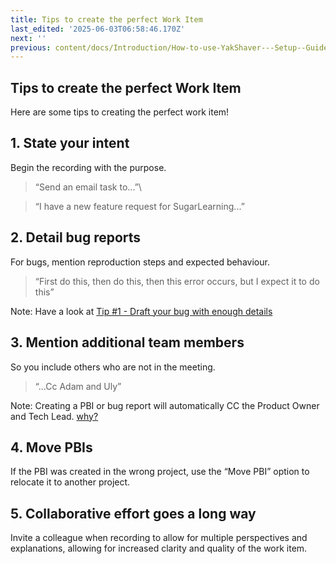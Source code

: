 ```yaml
---
title: Tips to create the perfect Work Item
last_edited: '2025-06-03T06:58:46.170Z'
next: ''
previous: content/docs/Introduction/How-to-use-YakShaver---Setup--Guide.mdx
---
```


## Tips to create the perfect Work Item

Here are some tips to creating the perfect work item!

## 1. State your intent

Begin the recording with the purpose.

> “Send an email task to...”\\

> “I have a new feature request for SugarLearning...”

## 2. Detail bug reports

For bugs, mention reproduction steps and expected behaviour.

> “First do this, then do this, then this error occurs, but I expect it to do this”

Note: Have a look at [Tip #1 - Draft your bug with enough details](https://www.ssw.com.au/rules/report-bugs-and-suggestions/#tip-1-draft-your-bug-with-enough-details)

## 3. Mention additional team members

So you include others who are not in the meeting.

> “...Cc Adam and Uly”

Note: Creating a PBI or bug report will automatically CC the Product Owner and Tech Lead. [why?](https://yakshaver.ai/user-mention-guidelines-in-work-item-descriptions)

## 4. Move PBIs

If the PBI was created in the wrong project, use the “Move PBI” option to relocate it to another project.

## 5. Collaborative effort goes a long way

Invite a colleague when recording to allow for multiple perspectives and explanations, allowing for increased clarity and quality of the work item.
